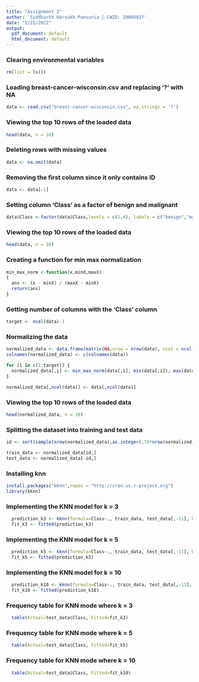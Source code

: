```yaml
---
title: "Assignment 2"
author: 'Siddharth Harsukh Pansuria | CWID: 20005837'
date: "2/21/2022"
output:
  pdf_document: default
  html_document: default
---
```


### Clearing environmental variables
``` r
rm(list = ls())
```

### Loading breast-cancer-wisconsin.csv and replacing '?' with NA
```r
data <- read.csv("breast-cancer-wisconsin.csv", na.strings = '?')
```

### Viewing the top 10 rows of the loaded data
```r
head(data, n = 10)
```

### Deleting rows with missing values
```r
data <- na.omit(data)
```

### Removing the first column since it only contains ID
```r
data <- data[-1]
```

### Setting column 'Class' as a factor of benign and malignant
```r
data$Class <-factor(data$Class,levels = c(2,4), labels = c("benign","malignant"))
```

### Viewing the top 10 rows of the loaded data
```r
head(data, n = 10)
```

### Creating a function for min max normalization
```r
min_max_norm <-function(x,minX,maxX) 
{
  ans <- (x - minX) / (maxX - minX)
  return(ans) 
}
```

### Getting number of columns with the 'Class' column
```r
target <- ncol(data)-1
```

### Normalizing the data
```r
normalized_data <- data.frame(matrix(NA,nrow = nrow(data), ncol = ncol(data)))
colnames(normalized_data) <- c(colnames(data))

for (i in c(1:target)) {
  normalized_data[,i] <- min_max_norm(data[,i], min(data[,i]), max(data[,i]))
}

normalized_data[,ncol(data)] <- data[,ncol(data)]

```

### Viewing the top 10 rows of the loaded data
```r
head(normalized_data, n = 10)
```

### Splitting the dataset into training and test data
```r
id <- sort(sample(nrow(normalized_data),as.integer(.70*nrow(normalized_data))))

train_data <- normalized_data[id,]
test_data <- normalized_data[-id,]
```

### Installing knn
```r
install.packages("kknn",repos = "http://cran.us.r-project.org")
library(kknn)
```
### Implementing the KNN model for k = 3
```r
  prediction_k3 <- kknn(formula=Class~., train_data, test_data[,-11], k=3, kernel ="rectangular")
  fit_k3 <- fitted(prediction_k3)
```

### Implementing the KNN model for k = 5
```r
  prediction_k5 <- kknn(formula=Class~., train_data, test_data[,-11], k=5, kernel ="rectangular")
  fit_k5 <- fitted(prediction_k5)
```

### Implementing the KNN model for k = 10
```r
  prediction_k10 <- kknn(formula=Class~., train_data, test_data[,-11], k=10, kernel ="rectangular")
  fit_k10 <- fitted(prediction_k10)
```

### Frequency table for KNN mode where k = 3
```r
  table(Actual=test_data$Class, Fitted=fit_k3)
```

### Frequency table for KNN mode where k = 5
```r
  table(Actual=test_data$Class, Fitted=fit_k5)
```

### Frequency table for KNN mode where k = 10
```r
  table(Actual=test_data$Class, Fitted=fit_k10)
```
